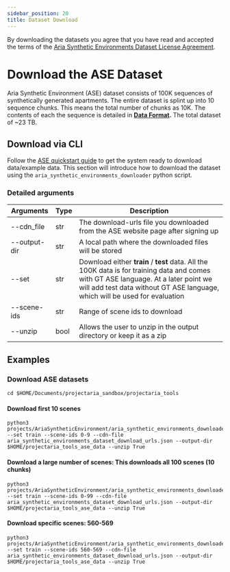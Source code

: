 ```yaml
---
sidebar_position: 20
title: Dataset Download
---
```

By downloading the datasets you agree that you have read and accepted the terms of
the [Aria Synthetic Environments Dataset License Agreement](https://www.projectaria.com/datasets/ase/license/).


# Download the ASE Dataset

Aria Synthetic Environment (ASE) dataset consists of 100K sequences of synthetically generated apartments. The entire dataset is splint up into 10 sequence chunks. This means the total number of chunks as 10K. The contents of each the sequence is detailed in **[Data Format](ase_data_format).** The total dataset of  ~23 TB.


## Download via CLI

Follow the [ASE quickstart guide](ase_getting_started.mdx) to get the system ready to download data/example data.  This section will introduce how to download the dataset using the `aria_synthetic_environments_downloader` python script.

### Detailed arguments


|Arguments|Type|Description|
|---	|---	|---|
|--cdn_file	|str	|The download-urls file you downloaded from the ASE website page after signing up	|
|--output-dir	|str	|A local path where the downloaded files will be stored	|
|--set	|str	|Download either **train** / **test** data. All the 100K data is for training data and comes with GT ASE language. At a later point we will add test data without GT ASE language, which will be used for evaluation	|
|--scene-ids	|str	|Range of scene ids to download	|
|--unzip	|bool	|Allows the user to unzip in the output directory or keep it as a zip	|

## Examples

### Download ASE datasets

```
cd $HOME/Documents/projectaria_sandbox/projectaria_tools
```

#### Download first 10 scenes
```
python3 projects/AriaSyntheticEnvironment/aria_synthetic_environments_downloader.py --set train --scene-ids 0-9 --cdn-file aria_synthetic_environments_dataset_download_urls.json --output-dir $HOME/projectaria_tools_ase_data --unzip True
```


#### Download a large number of scenes: This downloads all 100 scenes (10 chunks)
```
python3 projects/AriaSyntheticEnvironment/aria_synthetic_environments_downloader.py --set train --scene-ids 0-99 --cdn-file aria_synthetic_environments_dataset_download_urls.json --output-dir $HOME/projectaria_tools_ase_data --unzip True
```

#### Download specific scenes: 560-569

```
python3 projects/AriaSyntheticEnvironment/aria_synthetic_environments_downloader.py --set train --scene-ids 560-569 --cdn-file aria_synthetic_environments_dataset_download_urls.json --output-dir $HOME/projectaria_tools_ase_data --unzip True
```

